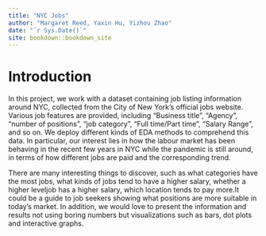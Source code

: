```yaml
--- 
title: "NYC Jobs"
author: "Margaret Reed, Yaxin Hu, Yizhou Zhao"
date: "`r Sys.Date()`"
site: bookdown::bookdown_site
---
```


# Introduction

In this project, we work with a dataset containing job listing information around NYC, collected from the City of New York's official jobs website. Various job features are provided, including "Business title", "Agency", "number of positions", "job category", "Full time/Part time", "Salary Range", and so on. We deploy different kinds of EDA methods to comprehend this data. In particular, our interest lies in how the labour market has been behaving in the recent few years in NYC while the pandemic is still around, in terms of how different jobs are paid and the corresponding trend. 

There are many interesting things to discover, such as what categories have the most jobs, what kinds of jobs tend to have a higher salary, whether a higher leveljob has a higher salary, which location tends to pay more.It could be a guide to job seekers showing what positions are more suitable in today's market. In addition, we would love to present the information and results not using boring numbers but visualizations such as bars, dot plots and interactive graphs.
